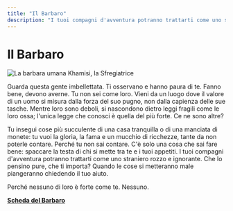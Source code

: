 ```yaml
---
title: "Il Barbaro"
description: "I tuoi compagni d'avventura potranno trattarti come uno straniero rozzo e ignorante. Che lo pensino pure, che ti importa? Quando le cose si metteranno male piangeranno chiedendo il tuo aiuto. Perché nessuno di loro è forte come te. Nessuno."
---
```



# Il Barbaro

![La barbara umana Khamisi, la Sfregiatrice](/images/classi/classi-base/khamisi-la-sfregiatrice-barbara.jpeg)

Guarda questa gente imbellettata. Ti osservano e hanno paura di te. Fanno bene, devono averne. Tu non sei come loro. Vieni da un luogo dove il valore di un uomo si misura dalla forza del suo pugno, non dalla capienza delle sue tasche. Mentre loro sono deboli, si nascondono dietro leggi fragili come le loro ossa; l'unica legge che conosci è quella del più forte. Ce ne sono altre? 

Tu insegui cose più succulente di una casa tranquilla o di una manciata di monete: tu vuoi la gloria, la fama e un mucchio di ricchezze, tante da non poterle contare. Perché tu non sai contare. C'è solo una cosa che sai fare bene: spaccare la testa di chi si mette tra te e i tuoi appetiti. I tuoi compagni d'avventura potranno trattarti come uno straniero rozzo e ignorante. Che lo pensino pure, che ti importa? Quando le cose si metteranno male piangeranno chiedendo il tuo aiuto.

Perché nessuno di loro è forte come te. Nessuno.

**<a href="/assets/classi/classi-base/Barbaro.pdf" target="_blank">Scheda del Barbaro</a>**
